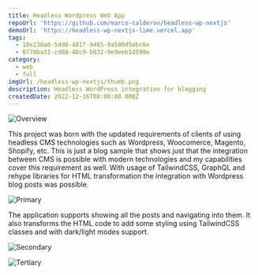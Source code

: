 ```yaml
---
title: Headless Wordpress Web App
repoUrl: 'https://github.com/marco-calderon/headless-wp-nextjs'
demoUrl: 'https://headless-wp-nextjs-lime.vercel.app'
tags:
  - 10e238a0-5dd0-481f-9485-9a580d5ebc6e
  - 8778ba31-cd88-48c9-b032-9e9eeb1d590e
category:
  - web
  - full
imgUrl: /headless-wp-nextjs/thumb.png
description: Headless WordPress integration for blogging
createdDate: 2022-12-16T08:00:00.000Z
---
```


![Overview](/headless-wp-nextjs/1.jpg)

This project was born with the updated requirements of clients of using headless CMS technologies such as Wordpress, Woocomerce, Magento, Shopify, etc. This is just a blog sample that shows just that the integration between CMS is possible with modern technologies and my capabilities cover this requirement as well. With usage of TailwindCSS, GraphQL and rehype libraries for HTML transformation the integration with Wordpress blog posts was possible.

![Primary](/headless-wp-nextjs/2.jpg)

The application supports showing all the posts and navigating into them. It also transforms the HTML code to add some styling using TailwindCSS classes and with dark/light modes support.

![Secondary](/headless-wp-nextjs/3.jpg)

![Tertiary](/headless-wp-nextjs/4.jpg)
